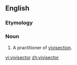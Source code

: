 ==English==

===Etymology===
{{suffix|vivisect|or|lang=en}}

===Noun===
{{en-noun}}

# A practitioner of [[vivisection]].

[[vi:vivisector]]
[[zh:vivisector]]
